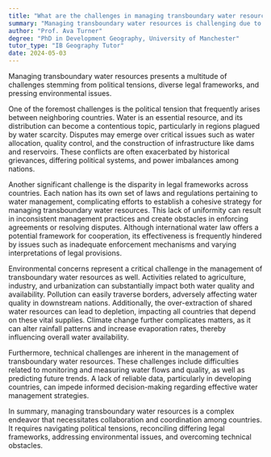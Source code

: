 ```yaml
---
title: "What are the challenges in managing transboundary water resources?"
summary: "Managing transboundary water resources is challenging due to political tensions, varying legal frameworks, and environmental concerns."
author: "Prof. Ava Turner"
degree: "PhD in Development Geography, University of Manchester"
tutor_type: "IB Geography Tutor"
date: 2024-05-03
---
```


Managing transboundary water resources presents a multitude of challenges stemming from political tensions, diverse legal frameworks, and pressing environmental issues.

One of the foremost challenges is the political tension that frequently arises between neighboring countries. Water is an essential resource, and its distribution can become a contentious topic, particularly in regions plagued by water scarcity. Disputes may emerge over critical issues such as water allocation, quality control, and the construction of infrastructure like dams and reservoirs. These conflicts are often exacerbated by historical grievances, differing political systems, and power imbalances among nations.

Another significant challenge is the disparity in legal frameworks across countries. Each nation has its own set of laws and regulations pertaining to water management, complicating efforts to establish a cohesive strategy for managing transboundary water resources. This lack of uniformity can result in inconsistent management practices and create obstacles in enforcing agreements or resolving disputes. Although international water law offers a potential framework for cooperation, its effectiveness is frequently hindered by issues such as inadequate enforcement mechanisms and varying interpretations of legal provisions.

Environmental concerns represent a critical challenge in the management of transboundary water resources as well. Activities related to agriculture, industry, and urbanization can substantially impact both water quality and availability. Pollution can easily traverse borders, adversely affecting water quality in downstream nations. Additionally, the over-extraction of shared water resources can lead to depletion, impacting all countries that depend on these vital supplies. Climate change further complicates matters, as it can alter rainfall patterns and increase evaporation rates, thereby influencing overall water availability.

Furthermore, technical challenges are inherent in the management of transboundary water resources. These challenges include difficulties related to monitoring and measuring water flows and quality, as well as predicting future trends. A lack of reliable data, particularly in developing countries, can impede informed decision-making regarding effective water management strategies.

In summary, managing transboundary water resources is a complex endeavor that necessitates collaboration and coordination among countries. It requires navigating political tensions, reconciling differing legal frameworks, addressing environmental issues, and overcoming technical obstacles.
    